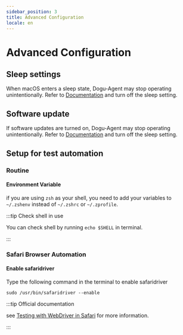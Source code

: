 ```yaml
---
sidebar_position: 3
title: Advanced Configuration
locale: en
---
```


# Advanced Configuration

## Sleep settings

When macOS enters a sleep state, Dogu-Agent may stop operating unintentionally. Refer to [Documentation](https://support.apple.com/guide/mac-help/mchle41a6ccd/mac) and turn off the sleep setting.

## Software update
If software updates are turned on, Dogu-Agent may stop operating unintentionally. Refer to [Documentation](https://support.apple.com/guide/mac-help/mchlpx1065/mac) and turn off the sleep setting.



## Setup for test automation
### Routine

#### Environment Variable

if you are using `zsh` as your shell, you need to add your variables to `~/.zshenv` instead of `~/.zshrc` or `~/.zprofile`.

:::tip Check shell in use

You can check shell by running `echo $SHELL` in terminal.

:::

### Safari Browser Automation

#### Enable safaridriver

Type the following command in the terminal to enable safaridriver

```shell
sudo /usr/bin/safaridriver --enable
```

:::tip Official documentation

see [Testing with WebDriver in Safari](https://developer.apple.com/documentation/webkit/testing_with_webdriver_in_safari#2957277) for more information.

:::
